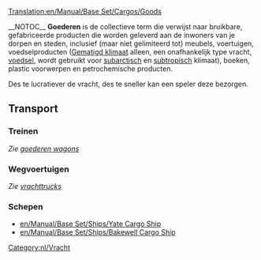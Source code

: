 [[Translation:en/Manual/Base Set/Cargos/Goods]]

{{nl/Vracht|name=Goederen
|image=Goods.png
|geproduceerd=[[en/Manual/Base Set/Industries/Factory|Fabriek]], [[en/Manual/Base Set/Industries/Oil Refinery|Olieraffinaderij]], [[en/Manual/Base Set/Industries/Sawmill|Zaagmolen]], [[en/Manual/Base Set/Industries/Printing Works|Drukkerij]]
|geaccepteerd=[[nl/Manual/Gemeente|Gemeente]]
}}__NOTOC__
'''Goederen''' is de collectieve term die verwijst naar bruikbare, gefabriceerde producten die worden geleverd aan de inwoners van je dorpen en steden, inclusief (maar niet gelimiteerd tot) meubels, voertuigen, voedselproducten ([[nl/Manual/Klimaat#Gematigd|Gematigd klimaat]] alleen, een onafhankelijk type vracht, [[nl/Manual/Base Set/Cargos/Voedsel|voedsel]], wordt gebruikt voor [[nl/Manual/Klimaat#Subarctisch|subarctisch]] en [[nl/Manual/Klimaat#Subtropisch|subtropisch]] klimaat), boeken, plastic voorwerpen en petrochemische producten.

Des te lucratiever de vracht, des te sneller kan een speler deze bezorgen.

==Transport==
===Treinen===
''Zie [[en/Manual/Base Set/Trains/Goods Van|goederen wagons]]''

===Wegvoertuigen===
''Zie [[en/Manual/Base Set/Road Vehicles/Goods Trucks|vrachttrucks]]''

===Schepen===
*[[en/Manual/Base Set/Ships/Yate Cargo Ship]]
*[[en/Manual/Base Set/Ships/Bakewell Cargo Ship]]

[[Category:nl/Vracht]]